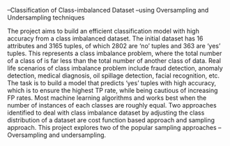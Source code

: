  
--Classification of Class-imbalanced Dataset
--using Oversampling and Undersampling techniques
 
 
 
 The project aims to build an efficient classification model with high accuracy from a class imbalanced dataset. The initial dataset has 16 attributes and 3165 tuples, of which 2802 are ‘no’ tuples and 363 are ‘yes’ tuples. This represents a class imbalance problem, where the total number of a class of is far less than the total number of another class of data. Real life scenarios of class imbalance problem include fraud detection, anomaly detection, medical diagnosis, oil spillage detection, facial recognition, etc.
The task is to build a model that predicts ‘yes’ tuples with high accuracy, which is to ensure the highest TP rate, while being cautious of increasing FP rates.
Most machine learning algorithms and works best when the number of instances of each classes are roughly equal.
Two approaches identified to deal with class imbalance dataset by adjusting the class distribution of a dataset are cost function based approach and sampling approach. This project explores two of the popular sampling approaches –Oversampling and undersampling.
